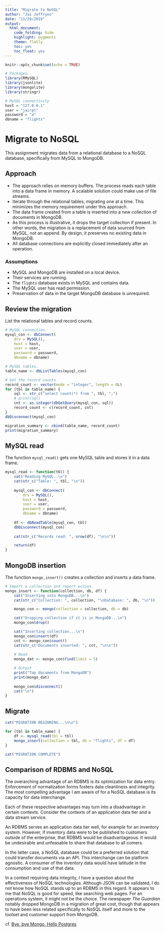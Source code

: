 ```yaml
---
title: "Migrate to NoSQL"
author: "Jai Jeffryes"
date: "11/20/2019"
output: 
  html_document:
    code_folding: hide
    highlight: pygments
    theme: flatly
    toc: yes
    toc_float: yes
---
```


```r
knitr::opts_chunk$set(echo = TRUE)

# Packages.
library(RMySQL)
library(jsonlite)
library(mongolite)
library(stringr)

# MySQL connectivity
host = "127.0.0.1"
user = "jairpt"
password = "a"
dbname = "flights"
```

# Migrate to NoSQL
This assignment migrates data from a relational database to a NoSQL database, specifically from MySQL to MongoDB.

## Approach
- The approach relies on memory buffers. The process reads each table into a data frame in memory. A scalable solution could make use of file streams.
- Iterate through the relational tables, migrating one at a time. This minimizes the memory requirement under this approach.
- The data frame created from a table is inserted into a new collection of documents in MongoDB.
- As this process is illustrative, it drops the target collection if present. In other words, the migration is a replacement of data sourced from MySQL, not an append. By design, it preserves no existing data in MongoDB.
- All database connections are explicitly closed immediately after an operation.

### Assumptions
- MySQL and MongoDB are installed on a local device.
- Their services are running.
- The `flights` database exists in MySQL and contains data.
- The MySQL user has read permission.
- Preservation of data in the target MongoDB database is unrequired.

## Review the migration
List the relational tables and record counts.

```r
# MySQL connection.
mysql_con <- dbConnect(
	drv = MySQL(),
	host = host,
	user = user,
	password = password,
	dbname = dbname)

# MySQL tables.
table_name <- dbListTables(mysql_con)

# Get the record counts
record_count <- vector(mode = "integer", length = 0L)
for (tbl in table_name) {
	sql <- str_c("select count(*) from ", tbl, ";")
	# print(sql)
	cnt <- as.integer(dbGetQuery(mysql_con, sql))
	record_count <- c(record_count, cnt)
}
dbDisconnect(mysql_con)

migration_summary <- cbind(table_name, record_count)
print(migration_summary)
```

## MySQL read
The function `mysql_read()` gets one MySQL table and stores it in a data frame.

```r
mysql_read <- function(tbl) {
	cat("Reading MySQL..\n")
	cat(str_c("Table: ", tbl, "\n"))
	
	mysql_con <- dbConnect(
		drv = MySQL(),
		host = host,
		user = user,
		password = password,
		dbname = dbname)
	
	df <- dbReadTable(mysql_con, tbl)
	dbDisconnect(mysql_con)
	
	cat(str_c("Records read: ", nrow(df), "\n\n"))

	return(df)
}
```

## MongoDB insertion
The function `mongo_insert()` creates a collection and inserts a data frame.

```r
# Import a collection and report action.
mongo_insert <- function(collection, db, df) {
	cat("Inserting into MongoDB...\n")
	cat(str_c("Collection: ", collection, "\nDatabase: ", db, "\n"))

	mongo_con <- mongo(collection = collection, db = db)

	cat("Dropping collection if it is in MongoDB...\n")
	mongo_con$drop()

	cat("Inserting collection...\n")
	mongo_con$insert(df)
	cnt <- mongo_con$count()
	cat(str_c("Documents inserted: ", cnt, "\n\n"))
	
	# Read
	mongo_dat <- mongo_con$find(limit = 5)

	# Output
	print("Top documents from MongoDB")
	print(mongo_dat)
	
	mongo_con$disconnect()
	cat("\n")
}
```

## Migrate
```r
cat("MIGRATION BEGINNING...\n\n")

for (tbl in table_name) {
	df <- mysql_read(tbl = tbl)
	mongo_insert(collection = tbl, db = "flights", df = df)
}

cat("MIGRATION COMPLETE")
```

## Comparison of RDBMS and NoSQL
The overarching advantage of an RDBMS is its optimization for data entry. Enforcement of normalization forms fosters data cleanliness and integrity. The most compelling advantage I am aware of for a NoSQL database is its capacity for data interchange.

Each of these respective advantages may turn into a disadvantage in certain contexts. Consider the contexts of an application data tier and a data stream service.

An RDBMS serves an application data tier well, for example for an inventory system. However, if inventory data were to be published to customers outside of the enterprise, that RDBMS would be disadvantageous. It would be undesirable and unfeasable to share that database to all comers.

In the latter case, a NoSQL database could be a preferred solution that could transfer documents via an API. This interchange can be platform agnostic. A consumer of the inventory data would have latitude in the consumption and use of that data.

In a context requiring data integrity, I have a question about the effectiveness of NoSQL technologies. Although JSON can be validated, I do not know how NoSQL stands up to an RDBMS in this regard. It appears to me that NoSQL is good for speed, like searching web pages. For an operations system, it might not be the choice. The newspaper *The Guardian* notably dropped MongoDB in a migration of great cost, though that appears to have been less related specifically to NoSQL itself and more to the toolset and customer support from MongoDB.

cf. [Bye, bye Mongo, Hello Postgres](https://www.theguardian.com/info/2018/nov/30/bye-bye-mongo-hello-postgres)